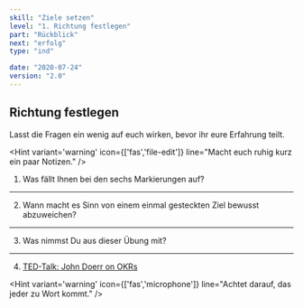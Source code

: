 ```yaml
---
skill: "Ziele setzen"
level: "1. Richtung festlegen"
part: "Rückblick"
next: "erfolg"
type: "ind"

date: "2020-07-24"
version: "2.0"
---
```



<Row className="tutsegment"> 
<Col>

## Richtung festlegen

Lasst die Fragen ein wenig auf euch wirken, bevor ihr eure Erfahrung teilt.

<Hint variant='warning' icon={['fas','file-edit']}
line="Macht euch ruhig kurz ein paar Notizen."
/>

1. Was fällt Ihnen bei den sechs Markierungen auf?

---

2. Wann macht es Sinn von einem einmal gesteckten Ziel bewusst abzuweichen?

---

3. Was nimmst Du aus dieser Übung mit?

---

4. <a href="https://www.ted.com/talks/john_doerr_why_the_secret_to_success_is_setting_the_right_goals?language=de" target="_blank">TED-Talk: John Doerr on OKRs</a>

<Hint variant='warning' icon={['fas','microphone']}
line="Achtet darauf, das jeder zu Wort kommt."
/>

</Col>
</Row>